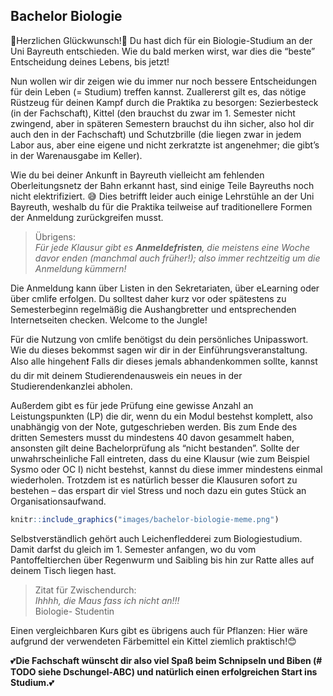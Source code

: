 ## Bachelor Biologie {#bachelor-biologie}

🎉Herzlichen Glückwunsch!🎉 Du hast dich für ein Biologie-Studium an der Uni Bayreuth entschieden. Wie du bald merken wirst, war dies die "beste" Entscheidung deines Lebens, bis jetzt!

Nun wollen wir dir zeigen wie du immer nur noch bessere Entscheidungen für dein Leben (= Studium) treffen kannst. Zuallererst gilt es,
das nötige Rüstzeug für deinen Kampf durch die Praktika zu besorgen: Sezierbesteck (in der Fachschaft), Kittel (den brauchst du zwar im 1. Semester nicht zwingend, aber in späteren Semestern brauchst du ihn sicher,
also hol dir auch den in der Fachschaft) und Schutzbrille (die liegen zwar in jedem Labor aus, aber eine eigene und nicht zerkratzte ist angenehmer; die gibt’s in der Warenausgabe im Keller).

Wie du bei deiner Ankunft in Bayreuth vielleicht am fehlenden Oberleitungsnetz der Bahn erkannt hast, sind einige Teile Bayreuths noch nicht elektrifiziert. 😅
Dies betrifft leider auch einige Lehrstühle an der Uni Bayreuth, weshalb du für die Praktika teilweise auf traditionellere Formen der Anmeldung zurückgreifen musst.

> Übrigens:<br>
> *Für jede Klausur gibt es **Anmeldefristen**, die meistens eine Woche davor enden (manchmal auch früher!); also immer rechtzeitig um die Anmeldung kümmern!*

Die Anmeldung kann über Listen in den Sekretariaten, über eLearning oder über cmlife erfolgen.
Du solltest daher kurz vor oder spätestens zu Semesterbeginn regelmäßig die Aushangbretter und entsprechenden Internetseiten checken. Welcome to the Jungle!

Für die Nutzung von cmlife benötigst du dein persönliches Unipasswort. Wie du dieses bekommst sagen wir dir in der Einführungsveranstaltung. Also alle hingehen❗ Falls dir dieses jemals abhandenkommen sollte,
kannst du dir mit deinem Studierendenausweis ein neues in der Studierendenkanzlei abholen.

Außerdem gibt es für jede Prüfung eine gewisse Anzahl an Leistungspunkten (LP) die dir, wenn du ein Modul bestehst komplett, also unabhängig von der Note, gutgeschrieben werden.
Bis zum Ende des dritten Semesters musst du mindestens 40 davon gesammelt haben, ansonsten gilt deine Bachelorprüfung als "nicht bestanden". Sollte der unwahrscheinliche Fall eintreten,
dass du eine Klausur (wie zum Beispiel Sysmo oder OC I) nicht bestehst, kannst du diese immer mindestens einmal wiederholen.
Trotzdem ist es natürlich besser die Klausuren sofort zu bestehen – das erspart dir viel Stress und noch dazu ein gutes Stück an Organisationsaufwand.

```r
knitr::include_graphics("images/bachelor-biologie-meme.png")
```

Selbstverständlich gehört auch Leichenfledderei zum Biologiestudium. Damit darfst du gleich im 1. Semester anfangen,
wo du vom Pantoffeltierchen über Regenwurm und Saibling bis hin zur Ratte alles auf deinem Tisch liegen hast.

>Zitat für Zwischendurch:<br>
> *Ihhhh, die Maus fass ich nicht an!!!*<br>
> Biologie- Studentin

Einen vergleichbaren Kurs gibt es übrigens auch für Pflanzen: Hier wäre aufgrund der verwendeten Färbemittel ein Kittel ziemlich praktisch!😊

💕**Die Fachschaft wünscht dir also viel Spaß beim Schnipseln und Biben (# TODO siehe Dschungel-ABC) und natürlich einen erfolgreichen Start ins Studium.**💕